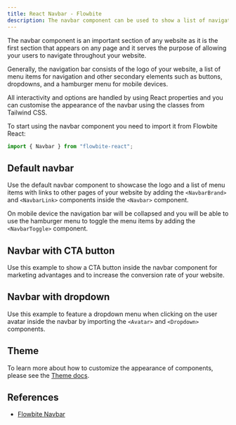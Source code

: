 ```yaml
---
title: React Navbar - Flowbite
description: The navbar component can be used to show a list of navigation links positioned on the top side of your page based on multiple layouts, sizes, and dropdowns
---
```


The navbar component is an important section of any website as it is the first section that appears on any page and it serves the purpose of allowing your users to navigate throughout your website.

Generally, the navigation bar consists of the logo of your website, a list of menu items for navigation and other secondary elements such as buttons, dropdowns, and a hamburger menu for mobile devices.

All interactivity and options are handled by using React properties and you can customise the appearance of the navbar using the classes from Tailwind CSS.

To start using the navbar component you need to import it from Flowbite React:

```jsx
import { Navbar } from "flowbite-react";
```

## Default navbar

Use the default navbar component to showcase the logo and a list of menu items with links to other pages of your website by adding the `<NavbarBrand>` and `<NavbarLink>` components inside the `<Navbar>` component.

On mobile device the navigation bar will be collapsed and you will be able to use the hamburger menu to toggle the menu items by adding the `<NavbarToggle>` component.

<Example name="navbar.root" />

## Navbar with CTA button

Use this example to show a CTA button inside the navbar component for marketing advantages and to increase the conversion rate of your website.

<Example name="navbar.withCTAButton" />

## Navbar with dropdown

Use this example to feature a dropdown menu when clicking on the user avatar inside the navbar by importing the `<Avatar>` and `<Dropdown>` components.

<Example name="navbar.withDropdown" />

## Theme

To learn more about how to customize the appearance of components, please see the [Theme docs](/docs/customize/theme).

<Theme name="navbar" />

## References

- [Flowbite Navbar](https://flowbite.com/docs/components/navbar/)
